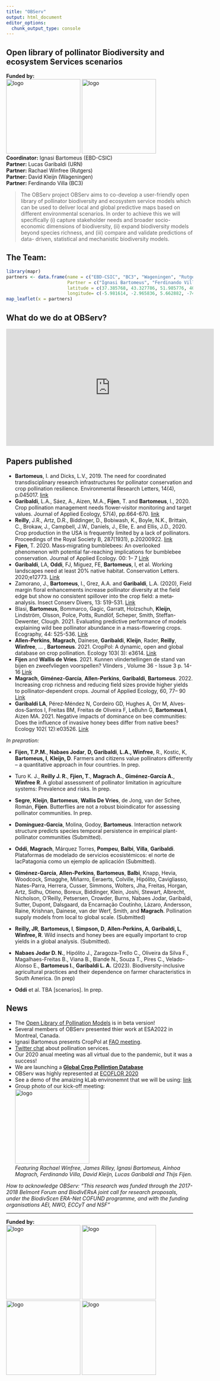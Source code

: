 ```yaml
---
title: "OBServ"
output: html_document
editor_options: 
  chunk_output_type: console
---
```


## Open library of pollinator Biodiversity and ecosystem Services scenarios  
**Funded by:**  
<img src="media/Belmont Forum.png" alt="logo" width="200"/>
<img src="media/BiodivERsA logo.jpg" alt="logo" width="200"/>  
**Coordinator:** Ignasi Bartomeus (EBD-CSIC)  
**Partner:** Lucas Garibaldi (URN)  
**Partner:** Rachael Winfree (Rutgers)  
**Partner:** David Kleijn (Wageningen)  
**Partner:** Ferdinando Villa (BC3)  


> The OBServ project OBServ aims to co-develop a user-friendly open library of pollinator biodiversity and ecosystem service models which can be used to deliver local and global predictive maps based on different environmental scenarios. In order to achieve this we will specifically (i) capture stakeholder needs and broader socio-economic dimensions of biodiversity, (ii) expand biodiversity models beyond species richness, and (iii) compare and validate predictions of data- driven, statistical and mechanistic biodiversity models.

## The Team:

```r
library(mapr)
partners <- data.frame(name = c("EBD-CSIC", "BC3", "Wageningen", "Rutgers", "Rio Negro"),
                       Partner = c("Ignasi Bartomeus", "Ferdinando Villa", "David Kleijn", "Rachael Winfree", "Lucas Garibaldi"),
                       latitude = c(37.385768, 43.327786, 51.985776, 40.480032, -41.146367), 
                       longitude= c(-5.981614, -2.965836, 5.662882, -74.436096, -71.306643))
map_leaflet(x = partners) 
```

## What do we do at OBServ?

<iframe width="560" height="315" src="https://www.youtube.com/embed/QTuf3uoyVhw" title="YouTube video player" frameborder="0" allow="accelerometer; autoplay; clipboard-write; encrypted-media; gyroscope; picture-in-picture" allowfullscreen></iframe>

## Papers published  

- **Bartomeus**, I. and Dicks, L.V., 2019. The need for coordinated transdisciplinary research infrastructures for pollinator conservation and crop pollination resilience. Environmental Research Letters, 14(4), p.045017.   [link](https://iopscience.iop.org/article/10.1088/1748-9326/ab0cb5)
- **Garibaldi**, L.A., Sáez, A., Aizen, M.A., **Fijen**, T. and **Bartomeus**, I., 2020. Crop pollination management needs flower‐visitor monitoring and target values. Journal of Applied Ecology, 57(4), pp.664-670.   [link](https://besjournals.onlinelibrary.wiley.com/doi/abs/10.1111/1365-2664.13574)
- **Reilly**, J.R., Artz, D.R., Biddinger, D., Bobiwash, K., Boyle, N.K., Brittain, C., Brokaw, J., Campbell, J.W., Daniels, J., Elle, E. and Ellis, J.D., 2020. Crop production in the USA is frequently limited by a lack of pollinators. Proceedings of the Royal Society B, 287(1931), p.20200922. [link](https://royalsocietypublishing.org/doi/abs/10.1098/rspb.2020.0922?casa_token=nDj4Boq0kwUAAAAA:LyPCrCTqCO8lA3FoEWCosjc5rqUm7RwTtXxsaFO4lZK0l5qkzxczibHdQ7eWBzsKu7RS1psdxEG54g)    
- **Fijen**, T. 2020. Mass‐migrating bumblebees: An overlooked phenomenon with potential far‐reaching implications for bumblebee conservation. Journal of Applied Ecology. 00: 1– 7 [Link](https://besjournals.onlinelibrary.wiley.com/doi/10.1111/1365-2664.13768)   
- **Garibaldi**, LA, **Oddi**, FJ, Miguez, FE, **Bartomeus**, I, et al. Working landscapes need at least 20% native habitat. Conservation Letters. 2020;e12773. [Link](https://doi.org/10.1111/conl.12773)     
- Zamorano, J., **Bartomeus**, I., Grez, A.A. and **Garibaldi**, L.A. (2020), Field margin floral enhancements increase pollinator diversity at the field edge but show no consistent spillover into the crop field: a meta‐analysis. Insect Conserv Divers, 13: 519-531. [Link](https://doi.org/10.1111/icad.12454)    
- Blasi, **Bartomeus**, Bommarco, Gagic, Garratt, Holzschuh, **Kleijn**, Lindström, Olsson, Polce, Potts, Rundlöf, Scheper, Smith, Steffan-Dewenter, Clough. 2021. Evaluating predictive performance of models explaining wild bee pollinator abundance in a mass-flowering crops. Ecography, 44: 525-536. [Link](https://onlinelibrary.wiley.com/doi/full/10.1111/ecog.05308)   
- **Allen-Perkins**, **Magrach**, Dainese, **Garibaldi**, **Kleijn**, Rader, **Reilly**, **Winfree**, ... , **Bartomeus**. 2021. CropPol: A dynamic, open and global database on crop pollination. Ecology 103( 3): e3614. [Link](https://esajournals.onlinelibrary.wiley.com/doi/10.1002/ecy.3614)  
- **Fijen** and **Wallis de Vries**. 2021. Kunnen vlindertellingen de stand van bijen en zweefvliegen voorspellen? Vlinders , Volume 36 - Issue 3 p. 14- 16 [Link](https://natuurtijdschriften.nl/pub/1019335)  
- **Magrach**, **Giménez-García**, **Allen-Perkins**, **Garibaldi**,  **Bartomeus**. 2022. Increasing crop richness and reducing field sizes provide higher yields to pollinator-dependent crops. Journal of Applied Ecology, 60, 77– 90 [Link](https://besjournals.onlinelibrary.wiley.com/doi/10.1111/1365-2664.14305)    
- **Garibaldi LA**, Pérez‐Méndez N, Cordeiro GD, Hughes A, Orr M, Alves‐dos‐Santos I, Freitas BM, Freitas de Oliveira F, LeBuhn G, **Bartomeus I**, Aizen MA. 2021. Negative impacts of dominance on bee communities: Does the influence of invasive honey bees differ from native bees? Ecology 102( 12):e03526.  [Link](https://esajournals.onlinelibrary.wiley.com/doi/full/10.1002/ecy.3526)   


*In prepration:*    

- **Fijen, T.P.M.**, **Nabaes Jodar**, **D, Garibaldi**, **L.A., Winfree**, R., Kostic, K, **Bartomeus, I**, **Kleijn, D**. Farmers and citizens value pollinators differently – a quantitative approach in four countries. In prep.  

- Turo K. J., **Reilly J. R.**, **Fjien, T.**, **Magrach A.**, **Giménez-García A.**, **Winfree R**. A global assessment of pollinator limitation in agriculture systems: Prevalence and risks. In prep.  

- **Segre**, **Kleijn**, **Bartomeus**, **Wallis De Vries**, de Jong, van der Schee, Román, **Fijen**. Butterflies are not a robust bioindicator for assessing pollinator communities. In prep.  

- **Domínguez-Garcia**, Molina, Godoy, **Bartomeus**. Interaction network structure predicts species temporal persistence in empirical plant-pollinator communities (Submitted). 

- **Oddi**, **Magrach**, Márquez Torres, **Pompeu**, **Balbi**, **Villa**, **Garibaldi**. Plataformas de modelado de servicios ecosistémicos: el norte de lacPatagonia como un ejemplo de aplicación (Submitted).  

- **Giménez-García**, **Allen-Perkins**, **Bartomeus**, **Balbi**, Knapp, Hevia, Woodcock, Smagghe, Miñarro, Eeraerts, Colville,  Hipólito, Cavigliasso, Nates-Parra, Herrera, Cusser, Simmons,  Wolters, Jha, Freitas, Horgan, Artz, Sidhu, Otieno, Boreux, Biddinger, Klein, Joshi, Stewart, Albrecht, Nicholson, O'Reilly,  Petsersen, Crowder, Burns, Nabaes Jodar, Garibaldi, Sutter, Dupont, Dalsgaard, da Encarnação Coutinho, Lázaro, Andersson, Raine, Krishnan, Dainese, van der Werf, Smith, and **Magrach**. Pollination supply models from local to global scale. (Submitted)   

- **Reilly, JR**, **Bartomeus, I**, **Simpson, D**, **Allen-Perkins, A**, **Garibaldi, L**, **Winfree, R**. Wild insects and honey bees are equally important to crop yields in a global analysis. (Submitted).  

- **Nabaes Jodar D. N.**, Hipólito J., Zaragoza-Trello C., Oliveira da Silva F., Magalhaes-Freitas B., Viana B., Blande N., Souza T., Pires C., Velado-Alonso E., **Bartomeus I.**, **Garibaldi L. A.** (2023). Biodiversity-inclusive agricultural practices and their dependence on farmer characteristics in South America. (In prep)

- **Oddi** et al. TBA [scenarios]. In prep.   


## News  

* The [Open Library of Pollination Models](https://observ.integratedmodelling.org/modeler/?app=observ_app#/login ) is in beta version!  
* Several members of OBServ presented thier work at ESA2022 in Montreal, Canada.   
* Ignasi Bartomeus presents CropPol at [FAO meeting](http://aims.fao.org/RDA_IGAD_AnnualMeeting2022).    
* [Twitter chat](https://wakelet.com/wake/FgcLUM2b_fYkon5QvGufu) about pollination services.  
* Our 2020 anual meeting was all virtual due to the pandemic, but it was a success!   
* We are launching a **[Global Crop Pollintion Database](croppollination.html)**   
* OBServ was highly represented at [ECOFLOR 2020](https://ecoflor2020.weebly.com/)    
* See a demo of the amaizing kLab environemnt that we will be using: [link](https://www.youtube.com/watch?v=vsWGkMBpI9Y&feature=youtu.be)    
* Group photo of our kick-off meeting:  
<img src="media/OBServ_foto.jpg" alt="logo" width="200"/>  
_Featuring Rachael Winfree, James Rilley, Ignasi Bartomeus, Ainhoa Magrach, Ferdinando Villa, David Kleijn, Lucas Garibaldi and Thijs Fijen._  


_How to acknowledge OBServ:
"This research was funded through the 2017-2018 Belmont Forum and BiodivERsA joint call for research proposals, under the BiodivScen ERA-Net COFUND programme, and with the funding organisations AEI, NWO, ECCyT and NSF"_


------
**Funded by:**  
<img src="media/AEI.jpg" alt="logo" width="200"/>
<img src="media/Ministerio_ECCyT-02.png" alt="logo" width="200"/>
<img src="media/NWO.png" alt="logo" width="200"/>
<img src="media/NSF_4-Color_bitmap_Logo.png" alt="logo" width="200"/>




